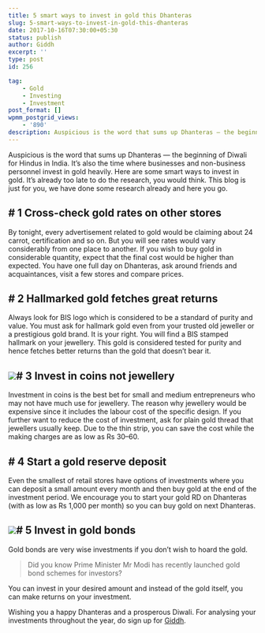 ```yaml
---
title: 5 smart ways to invest in gold this Dhanteras
slug: 5-smart-ways-to-invest-in-gold-this-dhanteras
date: 2017-10-16T07:30:00+05:30
status: publish
author: Giddh
excerpt: ''
type: post
id: 256

tag:
    - Gold
    - Investing
    - Investment
post_format: []
wpmm_postgrid_views:
    - '890'
description: Auspicious is the word that sums up Dhanteras — the beginning of Diwali for Hindus in India. It’s also the time where businesses and non-business personnel invest in gold heavily. Here are some smart ways to invest in gold. It’s already too late to do the research, you would think. This blog is just for you, we have done some research already and here you go.
---
```

Auspicious is the word that sums up Dhanteras — the beginning of Diwali for Hindus in India. It’s also the time where businesses and non-business personnel invest in gold heavily. Here are some smart ways to invest in gold. It’s already too late to do the research, you would think. This blog is just for you, we have done some research already and here you go.

\# 1 Cross-check gold rates on other stores
-------------------------------------------

By tonight, every advertisement related to gold would be claiming about 24 carrot, certification and so on. But you will see rates would vary considerably from one place to another. If you wish to buy gold in considerable quantity, expect that the final cost would be higher than expected. You have one full day on Dhanteras, ask around friends and acquaintances, visit a few stores and compare prices.

\# 2 Hallmarked gold fetches great returns
------------------------------------------

Always look for BIS logo which is considered to be a standard of purity and value. You must ask for hallmark gold even from your trusted old jeweller or a prestigious gold brand. It is your right. You will find a BIS stamped hallmark on your jewellery. This gold is considered tested for purity and hence fetches better returns than the gold that doesn’t bear it.

<img class="wp-block-image size-large" src = "https://miro.medium.com/max/3666/1*rV4rKQKAkONjE7XLTJNxhw.jpeg" />\# 3 Invest in coins not jewellery
----------------------------------

Investment in coins is the best bet for small and medium entrepreneurs who may not have much use for jewellery. The reason why jewellery would be expensive since it includes the labour cost of the specific design. If you further want to reduce the cost of investment, ask for plain gold thread that jewellers usually keep. Due to the thin strip, you can save the cost while the making charges are as low as Rs 30–60.

\# 4 Start a gold reserve deposit
---------------------------------

Even the smallest of retail stores have options of investments where you can deposit a small amount every month and then buy gold at the end of the investment period. We encourage you to start your gold RD on Dhanteras (with as low as Rs 1,000 per month) so you can buy gold on next Dhanteras.

<img class="wp-block-image size-large" src = "https://miro.medium.com/max/880/1*2aU9nxDVhG0UPVBCsH99vQ.jpeg" />\# 5 Invest in gold bonds
-------------------------

Gold bonds are very wise investments if you don’t wish to hoard the gold.

> Did you know Prime Minister Mr Modi has recently launched gold bond schemes for investors?

You can invest in your desired amount and instead of the gold itself, you can make returns on your investment.

Wishing you a happy Dhanteras and a prosperous Diwali. For analysing your investments throughout the year, do sign up for [Giddh](https://giddh.com).